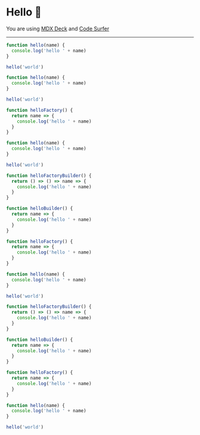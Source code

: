 
# Hello 👋

You are using [MDX Deck](https://github.com/jxnblk/mdx-deck) and [Code Surfer](https://github.com/pomber/code-surfer)

---

<CodeSurferLayout>

```js title="This is a title"
function hello(name) {
  console.log('hello ' + name)
}

hello('world')
```

```js 1:3 subtitle="This is a subtitle"
function hello(name) {
  console.log('hello ' + name)
}

hello('world')
```

```js subtitle="New code is highlighted by default"
function helloFactory() {
  return name => {
    console.log('hello ' + name)
  }
}

function hello(name) {
  console.log('hello ' + name)
}

hello('world')
```

```js subtitle="Adding more code so I can show you how the zoom works"
function helloFactoryBuilder() {
  return () => () => name => {
    console.log('hello ' + name)
  }
}

function helloBuilder() {
  return name => {
    console.log('hello ' + name)
  }
}

function helloFactory() {
  return name => {
    console.log('hello ' + name)
  }
}

function hello(name) {
  console.log('hello ' + name)
}

hello('world')
```

```js 1:23
function helloFactoryBuilder() {
  return () => () => name => {
    console.log('hello ' + name)
  }
}

function helloBuilder() {
  return name => {
    console.log('hello ' + name)
  }
}

function helloFactory() {
  return name => {
    console.log('hello ' + name)
  }
}

function hello(name) {
  console.log('hello ' + name)
}

hello('world')
```

</CodeSurferLayout>
